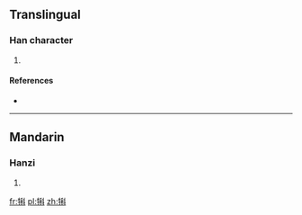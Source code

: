 ==Translingual==

===Han character===
{{Han char|rn=93|rad=牛|as=09|sn=13|four=2450<sub>0</sub>|canj=竹手竹木十 (HQHDJ)}}

# {{defn|Han|sort=牛09}}

====References====
* {{Han ref|kx=0703.030|dkj=20092|dj=1116.030|hdz=31815.130|uh=7290|ud=29328|bh=DEA8|bd=57000}}

----

==Mandarin==

===Hanzi===
{{cmn-hanzi|pin=[[kē]] ([[ke1]])|wg=k'o<sup>1</sup>}}

# {{defn|Mandarin|sort=牛09}}

[[fr:犐]]
[[pl:犐]]
[[zh:犐]]